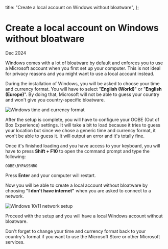 

  title: "Create a local account on Windows without bloatware",
};

# Create a local account on Windows without bloatware

<time dateTime="2024-12">Dec 2024</time>

Windows comes with a lot of bloatware by default and enforces you to use a Microsoft account when you first set up your computer. This is not ideal for privacy reasons and you might want to use a local account instead.

During the installation of Windows, you will be asked to choose your time and currency format. You will have to select "**English (World)**" or "**English (Europe)**". By doing that, Microsoft will not be able to guess your country and won't give you country-specific bloatware.

<Image
  src={screenshot}
  alt="Windows time and currency format"
  placeholder="blur"
  priority
/>

After the setup is complete, you will have to configure your OOBE (Out of Box Experience) settings. It will take a bit to load because it tries to guess your location but since we chose a generic time and currency format, it won't be able to guess it. It will output an error and it's totally fine.

Once it's finished loading and you have access to your keyboard, you will have to press **Shift + F10** to open the command prompt and type the following:

```
OOBE\BYPASSNRO
```

Press **Enter** and your computer will restart.

Now you will be able to create a local account without bloatware by choosing **"I don't have internet"** when you are asked to connect to a network.

<Image
  src={screenshot2}
  alt="Windows 10/11 network setup"
  placeholder="blur"
  priority
/>

Proceed with the setup and you will have a local Windows account without bloatware.

Don't forget to change your time and currency format back to your country's format if you want to use the Microsoft Store or other Microsoft services.
